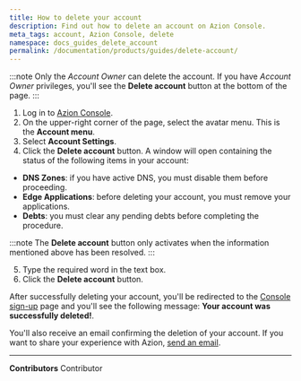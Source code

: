 ```yaml
---
title: How to delete your account
description: Find out how to delete an account on Azion Console.
meta_tags: account, Azion Console, delete
namespace: docs_guides_delete_account
permalink: /documentation/products/guides/delete-account/
---
```


:::note
Only the *Account Owner* can delete the account. If you have *Account Owner* privileges, you'll see the **Delete account** button at the bottom of the page.
:::

1. Log in to [Azion Console](https://console.azion.com/).
2. On the upper-right corner of the page, select the avatar menu. This is the **Account menu**.
3. Select **Account Settings**.
4. Click the **Delete account** button. A window will open containing the status of the following items in your account:

- **DNS Zones**: if you have active DNS, you must disable them before proceeding.
- **Edge Applications**: before deleting your account, you must remove your applications.
- **Debts**: you must clear any pending debts before completing the procedure.

:::note
The **Delete account** button only activates when the information mentioned above has been resolved.
:::

5. Type the required word in the text box.
6. Click the **Delete account** button.

After successfully deleting your account, you'll be redirected to the [Console sign-up](https://console.azion.com/signup/) page and you'll see the following message: **Your account was successfully deleted!**.

You'll also receive an email confirming the deletion of your account. If you want to share your experience with Azion, [send an email](mailto:feedback@azion.com).



---


**Contributors** <ContributorList>Contributor</ContributorList>

